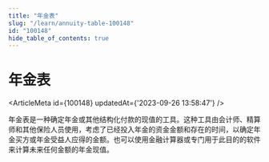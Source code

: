 ```yaml
---
title: "年金表"
slug: "/learn/annuity-table-100148"
id: "100148"
hide_table_of_contents: true
---
```



# 年金表

<ArticleMeta id={100148} updatedAt={'2023-09-26 13:58:47'} />
<div className='border-solid border-b border-t-0 my-4 border-[var(--ifm-color-gray-300)]' />

年金表是一种确定年金或其他结构化付款的现值的工具。这种工具由会计师、精算师和其他保险人员使用，考虑了已经投入年金的资金金额和存在的时间，以确定年金买方或年金受益人应得的金额。也可以使用金融计算器或专门用于此目的的软件来计算未来任何金额的年金现值。

